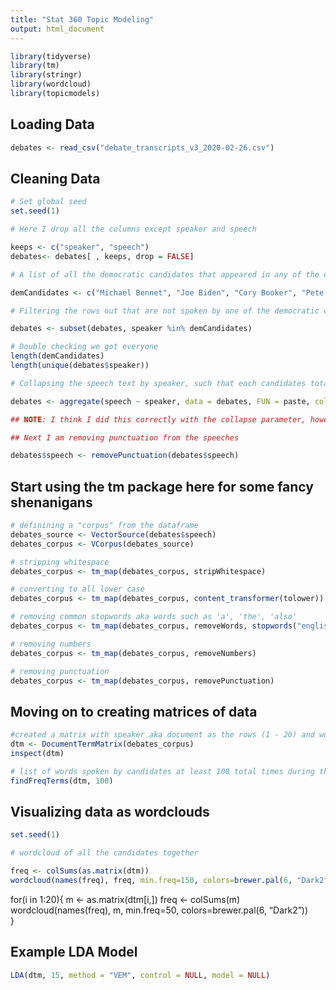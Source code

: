 ```yaml
---
title: "Stat 360 Topic Modeling"
output: html_document
---
```


```r
library(tidyverse)
library(tm)
library(stringr)
library(wordcloud)
library(topicmodels)
```

## Loading Data

```r
debates <- read_csv("debate_transcripts_v3_2020-02-26.csv")
```

## Cleaning Data

```r
# Set global seed
set.seed(1)

# Here I drop all the columns except speaker and speech

keeps <- c("speaker", "speech")
debates<- debates[ , keeps, drop = FALSE]

# A list of all the democratic candidates that appeared in any of the debates -- searched online

demCandidates <- c("Michael Bennet", "Joe Biden", "Cory Booker", "Pete Buttigieg", "Julian Castro", "Bill de Blasio", "John Delaney", "Tulsi Gabbard", "Kirsten Gillibrand", "Kamala Harris", "Jay Inslee", "Amy Klobuchar", "Beto O'Rourke", "Tim Ryan", "Bernie Sanders", "Eric Swalwell", "Elizabeth Warren", "Marianne Williamson", "Andrew Yang", "Michael Bloomberg")

# Filtering the rows out that are not spoken by one of the democratic candidates. Also lol it took me like half an hour to figure out how to include Beto since he had a special symbol in his name

debates <- subset(debates, speaker %in% demCandidates)

# Double checking we got everyone
length(demCandidates)
length(unique(debates$speaker))

# Collapsing the speech text by speaker, such that each candidates total responses from all of the debates forms a document

debates <- aggregate(speech ~ speaker, data = debates, FUN = paste, collapse = " ")

## NOTE: I think I did this correctly with the collapse parameter, however I'm not sure if the speech from a candidate pasted all the quotes together WITH or WITHOUT a space which is important

## Next I am removing punctuation from the speeches

debates$speech <- removePunctuation(debates$speech)
```
## Start using the tm package here for some fancy shenanigans

```r
# definining a "corpus" from the dataframe
debates_source <- VectorSource(debates$speech)
debates_corpus <- VCorpus(debates_source)

# stripping whitespace
debates_corpus <- tm_map(debates_corpus, stripWhitespace)

# converting to all lower case
debates_corpus <- tm_map(debates_corpus, content_transformer(tolower))

# removing common stopwords aka words such as 'a', 'the', 'also'
debates_corpus <- tm_map(debates_corpus, removeWords, stopwords("english"))

# removing numbers
debates_corpus <- tm_map(debates_corpus, removeNumbers)

# removing punctuation
debates_corpus <- tm_map(debates_corpus, removePunctuation)
```

## Moving on to creating matrices of data

```r
#created a matrix with speaker aka document as the rows (1 - 20) and word as column, with first column being the most frequent word used in the total documents. A ij of the matrix represents that the word in the column index was spoken j times by the ith candidate
dtm <- DocumentTermMatrix(debates_corpus)
inspect(dtm)

# list of words spoken by candidates at least 100 total times during the debate
findFreqTerms(dtm, 100)
```

## Visualizing data as wordclouds

```r
set.seed(1)

# wordcloud of all the candidates together

freq <- colSums(as.matrix(dtm)) 
wordcloud(names(freq), freq, min.freq=150, colors=brewer.pal(6, "Dark2"))  
```

for(i in 1:20){
m <- as.matrix(dtm[i,])
freq <- colSums(m) 
wordcloud(names(freq), m, min.freq=50, colors=brewer.pal(6, "Dark2"))  
}

## Example LDA Model
```r
LDA(dtm, 15, method = "VEM", control = NULL, model = NULL)
```

